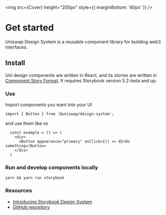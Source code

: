 
<Meta title="Overview" />

<img src={Cover} height="200px" style={{ marginBottom: '40px' }} />

# Get started

Uniswap Design System is a reusable component library for building web3 interfaces.

## Install

Uni design components are written in React, and its stories are written in [Component Story Format](https://medium.com/storybookjs/component-story-format-66f4c32366df). It requires Storybook version 5.2-beta and up.

### **Use**

Import components you want into your UI

`import { Button } from '@uniswap/design-system';`

and use them like so

```
  const example = () => (
    <div>
      <Button appearance="primary" onClick={() => 0}>Do something</Button>
    </div>
  )
```

### **Run and develop components locally**

`yarn && yarn run storybook`

### **Resources**

- [Introducing Storybook Design System](https://medium.com/storybookjs/introducing-storybook-design-system-23fd9b1ac3c0)
- [GitHub repository](https://github.com/storybookjs/design-system)
